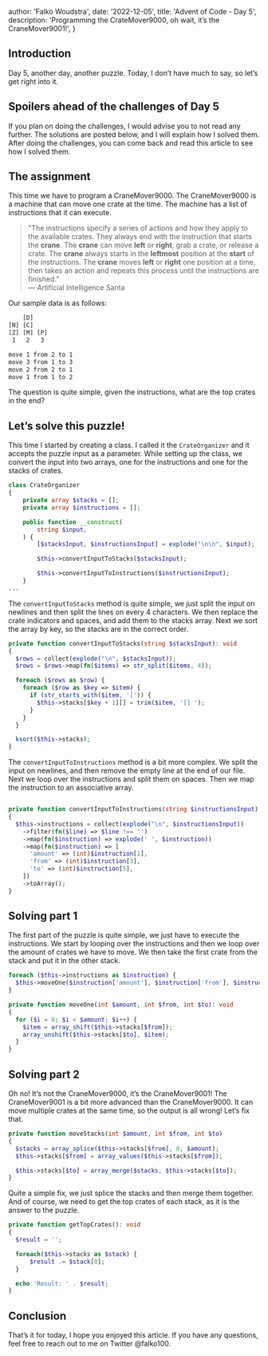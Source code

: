 
  author: 'Falko Woudstra',
  date: '2022-12-05',
  title: 'Advent of Code - Day 5',
  description:
    'Programming the CrateMover9000, oh wait, it’s the CraneMover9001!',
}


## Introduction

Day 5, another day, another puzzle. Today, I don’t have much to say, so let’s get right into it.

## Spoilers ahead of the challenges of Day 5

If you plan on doing the challenges, I would advise you to not read any further. The solutions are posted below, and I will explain how I solved them.
After doing the challenges, you can come back and read this article to see how I solved them.

## The assignment

This time we have to program a CraneMover9000. The CraneMover9000 is a machine that can move one crate at the time. The machine has a list of instructions that it can execute.

> "The instructions specify a series of actions and how they apply to the available crates. They always end with the instruction that starts the **crane**. The **crane** can move **left** or **right**, grab a crate, or release a crate. The **crane** always starts in the **leftmost** position at the **start** of the instructions. The **crane** moves **left** or **right** one position at a time, then takes an action and repeats this process until the instructions are finished."
> <br /> — Artificial Intelligence Santa

Our sample data is as follows:

```txt
    [D]
[N] [C]
[Z] [M] [P]
 1   2   3

move 1 from 2 to 1
move 3 from 1 to 3
move 2 from 2 to 1
move 1 from 1 to 2
```

The question is quite simple, given the instructions, what are the top crates in the end?

## Let’s solve this puzzle!

This time I started by creating a class. I called it the `CrateOrganizer` and it accepts the puzzle input as a parameter.
While setting up the class, we convert the input into two arrays, one for the instructions and one for the stacks of crates.

```php
class CrateOrganizer
{
    private array $stacks = [];
    private array $instructions = [];

    public function __construct(
        string $input,
    ) {
        [$stacksInput, $instructionsInput] = explode("\n\n", $input);

        $this->convertInputToStacks($stacksInput);

        $this->convertInputToInstructions($instructionsInput);
    }
...
```

The `convertInputToStacks` method is quite simple, we just split the input on newlines and then split the lines on every 4 characters.
We then replace the crate indicators and spaces, and add them to the stacks array.
Next we sort the array by key, so the stacks are in the correct order.

```php
private function convertInputToStacks(string $stacksInput): void
{
  $rows = collect(explode("\n", $stacksInput));
  $rows = $rows->map(fn($items) => str_split($items, 4));

  foreach ($rows as $row) {
    foreach ($row as $key => $item) {
      if (str_starts_with($item, '[')) {
        $this->stacks[$key + 1][] = trim($item, '[] ');
      }
    }
  }

  ksort($this->stacks);
}
```

The `convertInputToInstructions` method is a bit more complex.
We split the input on newlines, and then remove the empty line at the end of our file.
Next we loop over the instructions and split them on spaces.
Then we map the instruction to an associative array.

```php

private function convertInputToInstructions(string $instructionsInput): void
{
  $this->instructions = collect(explode("\n", $instructionsInput))
    ->filter(fn($line) => $line !== '')
    ->map(fn($instruction) => explode(' ', $instruction))
    ->map(fn($instruction) => [
      'amount' => (int)$instruction[1],
      'from' => (int)$instruction[3],
      'to' => (int)$instruction[5],
    ])
    ->toArray();
}
```

## Solving part 1

The first part of the puzzle is quite simple, we just have to execute the instructions.
We start by looping over the instructions and then we loop over the amount of crates we have to move.
We then take the first crate from the stack and put it in the other stack.

```php
foreach ($this->instructions as $instruction) {
  $this->moveOne($instruction['amount'], $instruction['from'], $instruction['to']);
}

private function moveOne(int $amount, int $from, int $to): void
{
  for ($i = 0; $i < $amount; $i++) {
    $item = array_shift($this->stacks[$from]);
    array_unshift($this->stacks[$to], $item);
  }
}
```

## Solving part 2

Oh no! It’s not the CraneMover9000, it’s the CraneMover9001! The CraneMover9001 is a bit more advanced than the CraneMover9000.
It can move multiple crates at the same time, so the output is all wrong!
Let’s fix that.

```php
private function moveStacks(int $amount, int $from, int $to)
{
  $stacks = array_splice($this->stacks[$from], 0, $amount);
  $this->stacks[$from] = array_values($this->stacks[$from]);

  $this->stacks[$to] = array_merge($stacks, $this->stacks[$to]);
}
```

Quite a simple fix, we just splice the stacks and then merge them together.
And of course, we need to get the top crates of each stack, as it is the answer to the puzzle.

```php
private function getTopCrates(): void
{
  $result = '';

  foreach($this->stacks as $stack) {
      $result .= $stack[0];
  }

  echo 'Result: ' . $result;
}
```

## Conclusion

That’s it for today, I hope you enjoyed this article. If you have any questions, feel free to reach out to me on Twitter @falko100.
